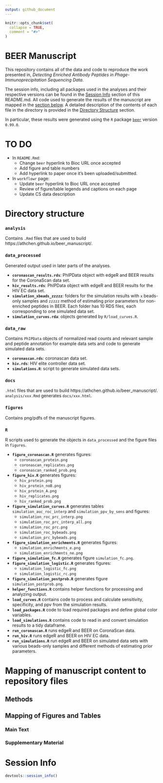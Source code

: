 ```yaml
---
output: github_document
---
```


<!-- README.md is generated from README.Rmd. Please edit that file -->

```r
knitr::opts_chunk$set(
  collapse = TRUE,
  comment = "#>"
)
```

# BEER Manuscript

This repository contains all of the data and code to reproduce the work presented in, _Detecting Enriched Antibody Peptides in Phage-Immunoprecipitation Sequencing Data_.

The session info, including all packages used in the analyses and their respective versions can be found in the [Session Info](#session-info) section of this README.md. All code used to generate the results of the manuscript are mapped in the [section below](#mapping-of-manuscript-content-to-repository-files). A detailed description of the contents of each file in the directory is provided in the [Directory Structure](#directory-structure) section. 

In particular, these results were generated using the `R` package [`beer`](https://github.com/athchen/beer) version `0.99.0`.

# TO DO

* In `README.Rmd`:
  - Change `beer` hyperlink to Bioc URL once accepted
  - Add figure and table numbers
  - Add hyperlink to paper once it's been uploaded/submitted. 
* In `workflowr` page: 
  - Update `beer` hyperlink to Bioc URL once accepted
  - Review of figure/table legends and captions on each page
  - Update CS data description

# Directory structure

### **`analysis`** 

Contains `.Rmd` files that are used to build https://athchen.github.io/beer_manuscript/.

### **`data_processed`**

Generated output used in later parts of the analyses.

* **`coronascan_results.rds`**: PhIPData object with edgeR and BEER results for the CoronaScan data set.
* **`hiv_results.rds`**: PhIPData object with edgeR and BEER results for the HIV EC data set. 
* **`simulation_xbeads_zzzzz`**: folders for the simulation results with `x` beads-only samples and `zzzzz` method of estimating prior parameters for non-enriched peptides in BEER. Each folder has 10 RDS files, each corresponding to one simulated data set. 
* **`simulation_curves.rda`**: objects generated by `R/load_curves.R`. 

### **`data_raw`**

Contains `PhIPData` objects of normalized read counts and relevant sample and peptide annotation for example data sets and code to generate simulated data sets.  

* **`coronascan.rds`**: coronascan data set.
* **`hiv.rds`**: HIV elite controller data set.
* **`simulations.R`**: script to generate simulated data sets. 

### **`docs`**

`.html` files that are used to build https://athchen.github.io/beer_manuscript/. `analysis/xxx.Rmd` generates `docs/xxx.html`.

### **`figures`**

Contains png/pdfs of the manuscript figures. 

### **`R`**

R scripts used to generate the objects in `data_processed` and the figure files in `figures`. 

* **`figure_coronascan.R`** generates figures:
    + `coronascan_protein.png`
    + `coronascan_replicates.png`
    + `coronascan_ranked_prob.png`
* **`figure_hiv.R`** generates figures:
    + `hiv_protein.png`
    + `hiv_protein_noB.png`
    + `hiv_protein_A.png`
    + `hiv_replicates.png`
    + `hiv_ranked_prob.png`
* **`figure_simulation_curves.R`** generates tables `simulation_auc_roc_interp` and `simulation_ppv_by_sens` and figures:
    + `simulation_roc_prc_interp.png`
    + `simulation_roc_prc_interp_all.png`
    + `simulation_roc_prc.png`
    + `simulation_roc_bybeads.png`
    + `simulation_prc_bybeads.png`
* **`figure_simulation_enrichments.R`** generates figures:
    + `simulation_enrichments_e.png`
    + `simulation_enrichments_ne.png`
* **`figure_simulation_fc.R`** generates figure `simulation_fc.png`.
* **`figure_simulation_logistic.R`** generates figures:
    + `simulation_logistic_fc.png`
    + `simulation_logistic_rc.png`
* **`figure_simulation_postprob.R`** generates figure `simulation_postprob.png`.
* **`helper_functions.R`** contains helper functions for processing and analyzing output.
* **`load_curves.R`** contains code to process and calculate sensitivity, specificity, and ppv from the simulation results.
* **`load_packages.R`** code to load required packages and define global color variables. 
* **`load_simulations.R`** contains code to read in and convert simulation results to a tidy dataframe. 
* **`run_coronascan.R`** runs edgeR and BEER on CoronaScan data.
* **`run_hiv.R`** runs edgeR and BEER on HIV EC data.
* **`run_simulations.R`** run edgeR and BEER on simulated data sets with various beads-only samples and different methods of estimating prior parameters. 

# Mapping of manuscript content to repository files

## Methods

## Mapping of Figures and Tables

### Main Text

### Supplementary Material

# Session Info

```r
devtools::session_info()
```